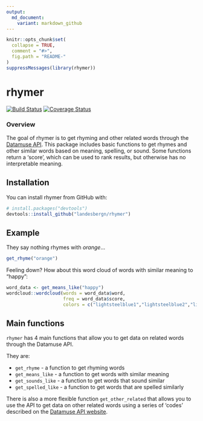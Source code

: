 ```yaml
---
output: 
  md_document:
    variant: markdown_github
---
```


<!-- README.md is generated from README.Rmd. Please edit that file -->

```r
knitr::opts_chunk$set(
  collapse = TRUE,
  comment = "#>",
  fig.path = "README-"
)
suppressMessages(library(rhymer))
```

# rhymer
[![Build Status](https://travis-ci.org/landesbergn/rhymer.svg?branch=master)](https://travis-ci.org/nlandesberg/rhymer)
[![Coverage Status](https://img.shields.io/codecov/c/github/landesbergn/rhymer/master.svg)](https://codecov.io/github/landesbergn/rhymer?branch=master)

### Overview
The goal of rhymer is to get rhyming and other related words through the [Datamuse API](http://www.datamuse.com/api/). This package includes basic functions to get rhymes and other similar words based on meaning, spelling, or sound. Some functions return a 'score', which can be used to rank results, but otherwise has no interpretable meaning.

## Installation

You can install rhymer from GitHub with:

```r
# install.packages("devtools")
devtools::install_github("landesbergn/rhymer")
```

## Example
They say nothing rhymes with _orange_...

```r
get_rhyme("orange")
```

Feeling down? How about this word cloud of words with similar meaning to "happy":

```r
word_data <- get_means_like("happy")
wordcloud::wordcloud(words = word_data$word, 
                     freq = word_data$score, 
                     colors = c("lightsteelblue1","lightsteelblue2","lightsteelblue3","lightsteelblue"))
```


## Main functions
`rhymer` has 4 main functions that allow you to get data on related words through the Datamuse API.    
  
They are: 

  - `get_rhyme` - a function to get rhyming words  
  - `get_means_like` - a function to get words with similar meaning  
  - `get_sounds_like` - a function to get words that sound similar  
  - `get_spelled_like` - a function to get words that are spelled similarly  

There is also a more flexible function `get_other_related` that allows you to use the API to get data on other related words using a series of 'codes' described on the [Datamuse API website](http://www.datamuse.com/api/).  

